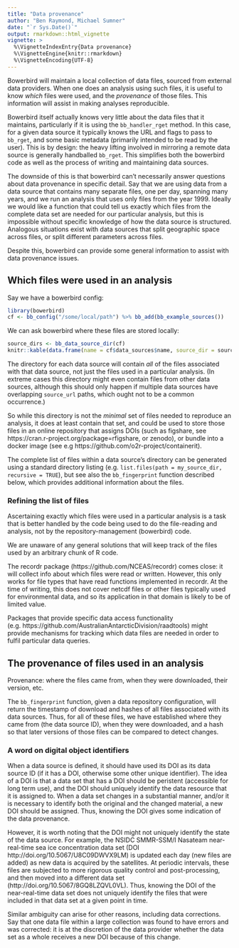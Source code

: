 ```yaml
---
title: "Data provenance"
author: "Ben Raymond, Michael Sumner"
date: "`r Sys.Date()`"
output: rmarkdown::html_vignette
vignette: >
  %\VignetteIndexEntry{Data provenance}
  %\VignetteEngine{knitr::rmarkdown}
  %\VignetteEncoding{UTF-8}
---
```


Bowerbird will maintain a local collection of data files, sourced from external data providers. When one does an analysis using such files, it is useful to know *which* files were used, and the *provenance* of those files. This information will assist in making analyses reproducible.

Bowerbird itself actually knows very little about the data files that it maintains, particularly if it is using the `bb_handler_rget` method. In this case, for a given data source it typically knows the URL and flags to pass to `bb_rget`, and some basic metadata (primarily intended to be read by the user). This is by design: the heavy lifting involved in mirroring a remote data source is generally handballed `bb_rget`. This simplifies both the bowerbird code as well as the process of writing and maintaining data sources.

The downside of this is that bowerbird can't necessarily answer questions about data provenance in specific detail. Say that we are using data from a data source that contains many separate files, one per day, spanning many years, and we run an analysis that uses only files from the year 1999. Ideally we would like a function that could tell us exactly which files from the complete data set are needed for our particular analysis, but this is impossible without specific knowledge of how the data source is structured. Analogous situations exist with data sources that split geographic space across files, or split different parameters across files.

Despite this, bowerbird can provide some general information to assist with data provenance issues.

## Which files were used in an analysis

Say we have a bowerbird config:
```r
library(bowerbird)
cf <- bb_config("/some/local/path") %>% bb_add(bb_example_sources())
```

We can ask bowerbird where these files are stored locally:
```r
source_dirs <- bb_data_source_dir(cf)
knitr::kable(data.frame(name = cf$data_sources$name, source_dir = source_dirs))
```

The directory for each data source will contain *all* of the files associated with that data source, not just the files used in a particular analysis. (In extreme cases this directory might even contain files from other data sources, although this should only happen if multiple data sources have overlapping `source_url` paths, which ought not to be a common occurrence.)

So while this directory is not the *minimal* set of files needed to reproduce an analysis, it does at least contain that set, and could be used to store those files in an online repository that assigns DOIs (such as figshare, see https://cran.r-project.org/package=rfigshare, or zenodo), or bundle into a docker image (see e.g https://github.com/o2r-project/containerit).

The complete list of files within a data source's directory can be generated using a standard directory listing (e.g. `list.files(path = my_source_dir, recursive = TRUE`), but see also the `bb_fingerprint` function described below, which provides additional information about the files.

### Refining the list of files

Ascertaining exactly which files were used in a particular analysis is a task that is better handled by the code being used to do the file-reading and analysis, not by the repository-management (bowerbird) code.

We are unaware of any general solutions that will keep track of the files used by an arbitrary chunk of R code.

The recordr package (https://github.com/NCEAS/recordr) comes close: it will collect info about which files were read or written. However, this only works for file types that have read functions implemented in recordr. At the time of writing, this does not cover netcdf files or other files typically used for environmental data, and so its application in that domain is likely to be of limited value.

Packages that provide specific data access functionality (e.g. https://github.com/AustralianAntarcticDivision/raadtools) might provide mechanisms for tracking which data files are needed in order to fulfil particular data queries.

## The provenance of files used in an analysis

Provenance: where the files came from, when they were downloaded, their version, etc.

The `bb_fingerprint` function, given a data repository configuration, will return the timestamp of download and hashes of all files associated with its data sources. Thus, for all of these files, we have established where they came from (the data source ID), when they were downloaded, and a hash so that later versions of those files can be compared to detect changes.

### A word on digital object identifiers

When a data source is defined, it should have used its DOI as its data source ID (if it has a DOI, otherwise some other unique identifier). The idea of a DOI is that a data set that has a DOI should be peristent (accessible for long term use), and the DOI should uniquely identify the data resource that it is assigned to. When a data set changes in a substantial manner, and/or it is necessary to identify both the original and the changed material, a new DOI should be assigned. Thus, knowing the DOI gives some indication of the data provenance.

However, it is worth noting that the DOI might not uniquely identify the state of the data source. For example, the NSIDC SMMR-SSM/I Nasateam near-real-time sea ice concentration data set (DOI http://doi.org/10.5067/U8C09DWVX9LM) is updated each day (new files are added) as new data is acquired by the satellites. At periodic intervals, these files are subjected to more rigorous quality control and post-processing, and then moved into a different data set (http://doi.org/10.5067/8GQ8LZQVL0VL). Thus, knowing the DOI of the near-real-time data set does not uniquely identify the files that were included in that data set at a given point in time.

Similar ambiguity can arise for other reasons, including data corrections. Say that one data file within a large collection was found to have errors and was corrected: it is at the discretion of the data provider whether the data set as a whole receives a new DOI because of this change.

